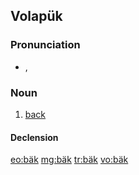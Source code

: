 {{also|Appendix:Variations of "bak"}}
==Volapük==

===Pronunciation===
* {{IPA|[bɛk]|lang=vo}}, {{X-SAMPA|[bEk]}}

===Noun===
{{vo-noun}}

# [[back]]

====Declension====
{{vo-decl-noun}}

[[eo:bäk]]
[[mg:bäk]]
[[tr:bäk]]
[[vo:bäk]]